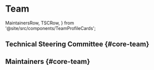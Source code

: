# Team

  MaintainersRow, TSCRow,
} from '@site/src/components/TeamProfileCards';

## Technical Steering Committee {#core-team}

<TSCRow />

## Maintainers {#core-team}

<MaintainersRow />
